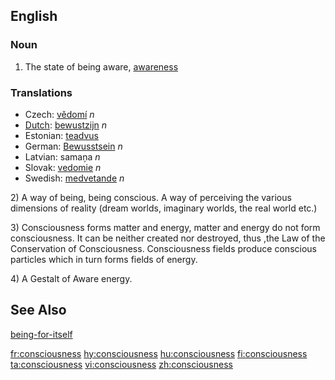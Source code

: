 ==English==
=== Noun ===

# The state of being aware, [[awareness]]

===Translations===
*Czech: [[vědomí]]  ''n''
*[[Dutch]]: [[bewustzijn]] ''n''
*Estonian: [[teadvus]]
*German: [[Bewusstsein]] ''n''
*Latvian: samaņa  ''n''
*Slovak: [[vedomie]]  ''n''
*Swedish: [[medvetande]] ''n''

2) A way of being, being conscious. A way of perceiving the various dimensions of reality (dream worlds, imaginary worlds, the real world etc.)

3) Consciousness forms matter and energy, matter and energy do not form consciousness. It can be neither created nor destroyed, thus ,the Law of the Conservation of Consciousness. Consciousness fields produce conscious particles which in turn forms fields of energy.

4) A Gestalt of Aware energy.

==See Also==
[[being-for-itself]]

[[fr:consciousness]]
[[hy:consciousness]]
[[hu:consciousness]]
[[fi:consciousness]]
[[ta:consciousness]]
[[vi:consciousness]]
[[zh:consciousness]]